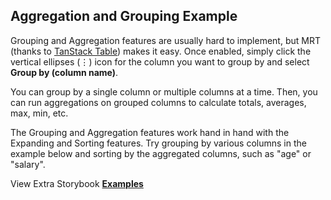 
<Head>
  <title>Aggregation and Grouping Example - Mantine React Table Docs</title>
  <meta
    name="description"
    content="A Mantine React Table example demonstrating aggregation and grouping. See how you can group rows by a column and aggregate the values of other columns."
  />
  <meta
    property="og:title"
    content="Aggregation and Grouping Mantine React Table Example"
  />
  <meta
    property="og:description"
    content="Learn how to take advantage of advanced MRT features, suc as pagination, filtering, sorting, selection, detail panels, column ordering, pinning, custom toolbars, and more"
  />
</Head>

## Aggregation and Grouping Example

Grouping and Aggregation features are usually hard to implement, but MRT (thanks to [TanStack Table](https://tanstack.com/table/v8/docs/api/features/grouping)) makes it easy. Once enabled, simply click the vertical ellipses (⋮) icon for the column you want to group by and select **Group by (column name)**.

You can group by a single column or multiple columns at a time. Then, you can run aggregations on grouped columns to calculate totals, averages, max, min, etc.

The Grouping and Aggregation features work hand in hand with the Expanding and Sorting features. Try grouping by various columns in the example below and sorting by the aggregated columns, such as "age" or "salary".

<Examples isPage />

View Extra Storybook **[Examples](https://www.mantine-react-table.dev/?path=/story/features-aggregation-examples)**
